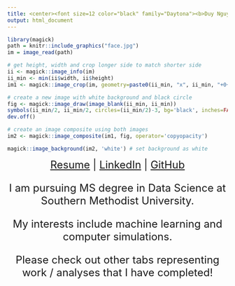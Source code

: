 ```yaml
---
title: <center><font size=12 color="black" family="Daytona"><b>Duy Nguyen</b></font></center>
output: html_document
---
```

```r
library(magick)
path = knitr::include_graphics("face.jpg")
im = image_read(path)

# get height, width and crop longer side to match shorter side
ii <- magick::image_info(im)
ii_min <- min(ii$width, ii$height)
im1 <- magick::image_crop(im, geometry=paste0(ii_min, "x", ii_min, "+0+0"), repage=TRUE)

# create a new image with white background and black circle
fig <- magick::image_draw(image_blank(ii_min, ii_min))
symbols(ii_min/2, ii_min/2, circles=(ii_min/2)-3, bg='black', inches=FALSE, add=TRUE)
dev.off()

# create an image composite using both images
im2 <- magick::image_composite(im1, fig, operator='copyopacity')
```

```r
magick::image_background(im2, 'white') # set background as white
```

<center><font size = 5>[Resume](https://drive.google.com/file/d/1omMJCz4QFnzkjWX05snrKyBEztRHSyz5/view?usp=sharing) | [LinkedIn](https://www.linkedin.com/in/epicduy/) | [GitHub](https://github.com/epicduy)

I am pursuing MS degree in Data Science at Southern Methodist University.

My interests include machine learning and computer simulations.

<body>
    <div class="footer">Please check out other tabs representing work / analyses that I have completed!</div>
</body></font></center>